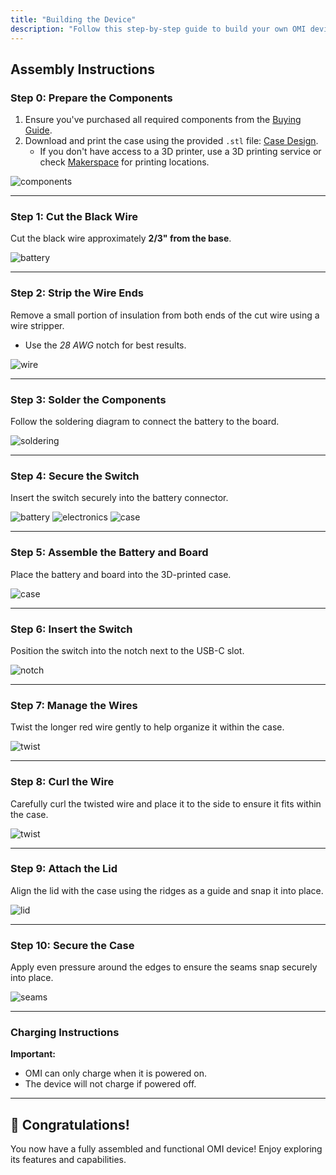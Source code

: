 ```yaml
---
title: "Building the Device"
description: "Follow this step-by-step guide to build your own OMI device"
---
```


## Assembly Instructions[​](#assembly-instructions "Direct link to Assembly Instructions")

### **Step 0: Prepare the Components**[​](#step-0-prepare-the-components "Direct link to step-0-prepare-the-components")

1. Ensure you've purchased all required components from the [Buying Guide](https://docs.omi.me/doc/assembly/Buying_Guide).
2. Download and print the case using the provided `.stl` file: [Case Design](https://github.com/BasedHardware/omi/tree/main/omi/hardware/triangle%20v1).
   * If you don't have access to a 3D printer, use a 3D printing service or check [Makerspace](https://makerspace.com/) for printing locations.

![components](/images/docs/assembly/images/latest_assembly/components.png)

***

### **Step 1: Cut the Black Wire**[​](#step-1-cut-the-black-wire "Direct link to step-1-cut-the-black-wire")

Cut the black wire approximately **2/3" from the base**.

![battery](/images/docs/assembly/images/latest_assembly/1.png)

***

### **Step 2: Strip the Wire Ends**[​](#step-2-strip-the-wire-ends "Direct link to step-2-strip-the-wire-ends")

Remove a small portion of insulation from both ends of the cut wire using a wire stripper.

* Use the *28 AWG* notch for best results.

![wire](/images/docs/assembly/images/latest_assembly/2.png)

***

### **Step 3: Solder the Components**[​](#step-3-solder-the-components "Direct link to step-3-solder-the-components")

Follow the soldering diagram to connect the battery to the board.

![soldering](/images/docs/assembly/images/latest_assembly/3.png)

***

### **Step 4: Secure the Switch**[​](#step-4-secure-the-switch "Direct link to step-4-secure-the-switch")

Insert the switch securely into the battery connector.

![battery](/images/docs/assembly/images/latest_assembly/4.png) ![electronics](/images/docs/assembly/images/latest_assembly/electronics.png) ![case](/images/docs/assembly/images/latest_assembly/case.png)

***

### **Step 5: Assemble the Battery and Board**[​](#step-5-assemble-the-battery-and-board "Direct link to step-5-assemble-the-battery-and-board")

Place the battery and board into the 3D-printed case.

![case](/images/docs/assembly/images/latest_assembly/5.png)

***

### **Step 6: Insert the Switch**[​](#step-6-insert-the-switch "Direct link to step-6-insert-the-switch")

Position the switch into the notch next to the USB-C slot.

![notch](/images/docs/assembly/images/latest_assembly/6.png)

***

### **Step 7: Manage the Wires**[​](#step-7-manage-the-wires "Direct link to step-7-manage-the-wires")

Twist the longer red wire gently to help organize it within the case.

![twist](/images/docs/assembly/images/latest_assembly/7.png)

***

### **Step 8: Curl the Wire**[​](#step-8-curl-the-wire "Direct link to step-8-curl-the-wire")

Carefully curl the twisted wire and place it to the side to ensure it fits within the case.

![twist](/images/docs/assembly/images/latest_assembly/8.png)

***

### **Step 9: Attach the Lid**[​](#step-9-attach-the-lid "Direct link to step-9-attach-the-lid")

Align the lid with the case using the ridges as a guide and snap it into place.

![lid](/images/docs/assembly/images/latest_assembly/9.png)

***

### **Step 10: Secure the Case**[​](#step-10-secure-the-case "Direct link to step-10-secure-the-case")

Apply even pressure around the edges to ensure the seams snap securely into place.

![seams](/images/docs/assembly/images/latest_assembly/10.png)

***

### Charging Instructions[​](#charging-instructions "Direct link to Charging Instructions")

**Important:**

* OMI can only charge when it is powered on.
* The device will not charge if powered off.

***

## 🎉 Congratulations\![​](#-congratulations "Direct link to 🎉 Congratulations!")

You now have a fully assembled and functional OMI device! Enjoy exploring its features and capabilities.
